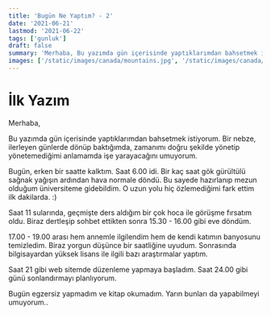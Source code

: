 ```yaml
---
title: 'Bugün Ne Yaptım? - 2'
date: '2021-06-21'
lastmod: '2021-06-22'
tags: ['gunluk']
draft: false
summary: 'Merhaba, Bu yazımda gün içerisinde yaptıklarımdan bahsetmek istiyorum. Bir nebze ilerleyen günlerde dönüp baktığımda zamanımı doğru...'
images: ['/static/images/canada/mountains.jpg', '/static/images/canada/toronto.jpg']
---
```


# İlk Yazım

Merhaba,

Bu yazımda gün içerisinde yaptıklarımdan bahsetmek istiyorum. Bir nebze, ilerleyen günlerde dönüp baktığımda, zamanımı doğru şekilde yönetip yönetemediğimi anlamamda işe yarayacağını umuyorum.

Bugün, erken bir saatte kalktım. Saat 6.00 idi. Bir kaç saat gök gürültülü sağnak yağışın ardından hava normale döndü.
Bu sayede hazırlanıp mezun olduğum üniversiteme gidebildim. O uzun yolu hiç özlemediğimi fark ettim ilk dakilarda. :) 

Saat 11 sularında, geçmişte ders aldığım bir çok hoca ile görüşme fırsatım oldu. 
Biraz dertleşip sohbet ettikten sonra 15.30 - 16.00 gibi eve döndüm.

17.00 - 19.00 arası hem annemle ilgilendim hem de kendi katımın banyosunu temizledim. Biraz yorgun düşünce bir saatliğine uyudum.
Sonrasında bilgisayardan yüksek lisans ile ilgili bazı araştırmalar yaptım. 

Saat 21 gibi web sitemde düzenleme yapmaya başladım. Saat 24.00 gibi günü sonlandırmayı planlıyorum.

Bugün egzersiz yapmadım ve kitap okumadım. Yarın bunları da yapabilmeyi umuyorum..
